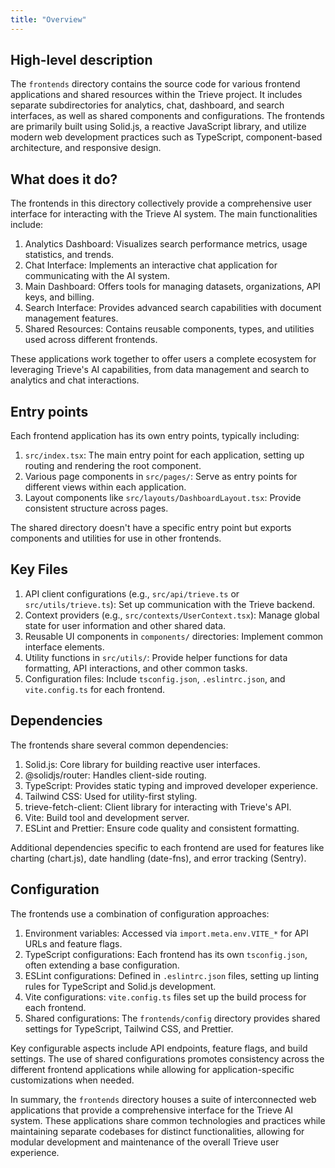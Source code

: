 ```yaml
---
title: "Overview"
---
```


## High-level description
The `frontends` directory contains the source code for various frontend applications and shared resources within the Trieve project. It includes separate subdirectories for analytics, chat, dashboard, and search interfaces, as well as shared components and configurations. The frontends are primarily built using Solid.js, a reactive JavaScript library, and utilize modern web development practices such as TypeScript, component-based architecture, and responsive design.

## What does it do?
The frontends in this directory collectively provide a comprehensive user interface for interacting with the Trieve AI system. The main functionalities include:

1. Analytics Dashboard: Visualizes search performance metrics, usage statistics, and trends.
2. Chat Interface: Implements an interactive chat application for communicating with the AI system.
3. Main Dashboard: Offers tools for managing datasets, organizations, API keys, and billing.
4. Search Interface: Provides advanced search capabilities with document management features.
5. Shared Resources: Contains reusable components, types, and utilities used across different frontends.

These applications work together to offer users a complete ecosystem for leveraging Trieve's AI capabilities, from data management and search to analytics and chat interactions.

## Entry points
Each frontend application has its own entry points, typically including:

1. `src/index.tsx`: The main entry point for each application, setting up routing and rendering the root component.
2. Various page components in `src/pages/`: Serve as entry points for different views within each application.
3. Layout components like `src/layouts/DashboardLayout.tsx`: Provide consistent structure across pages.

The shared directory doesn't have a specific entry point but exports components and utilities for use in other frontends.

## Key Files
1. API client configurations (e.g., `src/api/trieve.ts` or `src/utils/trieve.ts`): Set up communication with the Trieve backend.
2. Context providers (e.g., `src/contexts/UserContext.tsx`): Manage global state for user information and other shared data.
3. Reusable UI components in `components/` directories: Implement common interface elements.
4. Utility functions in `src/utils/`: Provide helper functions for data formatting, API interactions, and other common tasks.
5. Configuration files: Include `tsconfig.json`, `.eslintrc.json`, and `vite.config.ts` for each frontend.

## Dependencies
The frontends share several common dependencies:

1. Solid.js: Core library for building reactive user interfaces.
2. @solidjs/router: Handles client-side routing.
3. TypeScript: Provides static typing and improved developer experience.
4. Tailwind CSS: Used for utility-first styling.
5. trieve-fetch-client: Client library for interacting with Trieve's API.
6. Vite: Build tool and development server.
7. ESLint and Prettier: Ensure code quality and consistent formatting.

Additional dependencies specific to each frontend are used for features like charting (chart.js), date handling (date-fns), and error tracking (Sentry).

## Configuration
The frontends use a combination of configuration approaches:

1. Environment variables: Accessed via `import.meta.env.VITE_*` for API URLs and feature flags.
2. TypeScript configurations: Each frontend has its own `tsconfig.json`, often extending a base configuration.
3. ESLint configurations: Defined in `.eslintrc.json` files, setting up linting rules for TypeScript and Solid.js development.
4. Vite configurations: `vite.config.ts` files set up the build process for each frontend.
5. Shared configurations: The `frontends/config` directory provides shared settings for TypeScript, Tailwind CSS, and Prettier.

Key configurable aspects include API endpoints, feature flags, and build settings. The use of shared configurations promotes consistency across the different frontend applications while allowing for application-specific customizations when needed.

In summary, the `frontends` directory houses a suite of interconnected web applications that provide a comprehensive interface for the Trieve AI system. These applications share common technologies and practices while maintaining separate codebases for distinct functionalities, allowing for modular development and maintenance of the overall Trieve user experience.